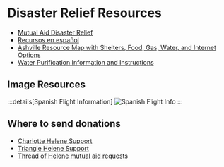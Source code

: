 # Disaster Relief Resources

- [Mutual Aid Disaster Relief](https://mutualaiddisasterrelief.org/)
- [Recursos en español](https://cryptpad.fr/pad/#/2/pad/edit/QMo6ZedKlx9CG+ZIDMOC86jf/)
- [Ashville Resource Map with Shelters, Food, Gas, Water, and Internet Options](https://helenehelpasheville.ushahidi.io/map)
- [Water Purification Information and Instructions](https://docs.google.com/presentation/d/1_siaLDAuSG2vi9YIyAwwxdul_GjsFIjtvx7vtDjBWVk/edit?usp=sharing)

## Image Resources
:::details[Spanish Flight Information]
![Spanish Flight Info](/disaster-relief/spanish-asheville-flight-instructions.png)
:::

## Where to send donations
- [Charlotte Helene Support](https://www.instagram.com/p/DAerHnPppY6/)
- [Triangle Helene Support](https://www.instagram.com/p/DAeA85hPYP0/?img_index=1)
- [Thread of Helene mutual aid requests](https://x.com/antiracistsouth/status/1840211376524144998)
